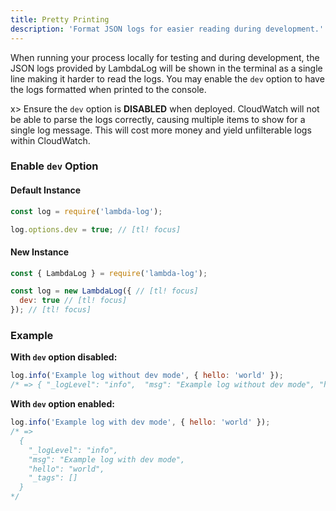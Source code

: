 ```yaml
---
title: Pretty Printing
description: 'Format JSON logs for easier reading during development.'
---
```


When running your process locally for testing and during development, the JSON logs provided by LambdaLog will be shown in the terminal as a single line making it harder to read the logs. You may enable the `dev` option to have the logs formatted when printed to the console.

x> Ensure the `dev` option is **DISABLED** when deployed. CloudWatch will not be able to parse the logs correctly, causing multiple items to show for a single log message. This will cost more money and yield unfilterable logs within CloudWatch.

### Enable `dev` Option

<!--tabs-->
#### Default Instance
```js
const log = require('lambda-log');

log.options.dev = true; // [tl! focus]
```

#### New Instance
```js
const { LambdaLog } = require('lambda-log');

const log = new LambdaLog({ // [tl! focus]
  dev: true // [tl! focus]
}); // [tl! focus]
```
<!--/tabs-->

### Example
**With `dev` option disabled:**
```js
log.info('Example log without dev mode', { hello: 'world' });
/* => { "_logLevel": "info",  "msg": "Example log without dev mode", "hello": "world", "_tags": [] } */
```

**With `dev` option enabled:**
```js
log.info('Example log with dev mode', { hello: 'world' });
/* =>
  {
    "_logLevel": "info",
    "msg": "Example log with dev mode",
    "hello": "world",
    "_tags": []
  }
*/
```
